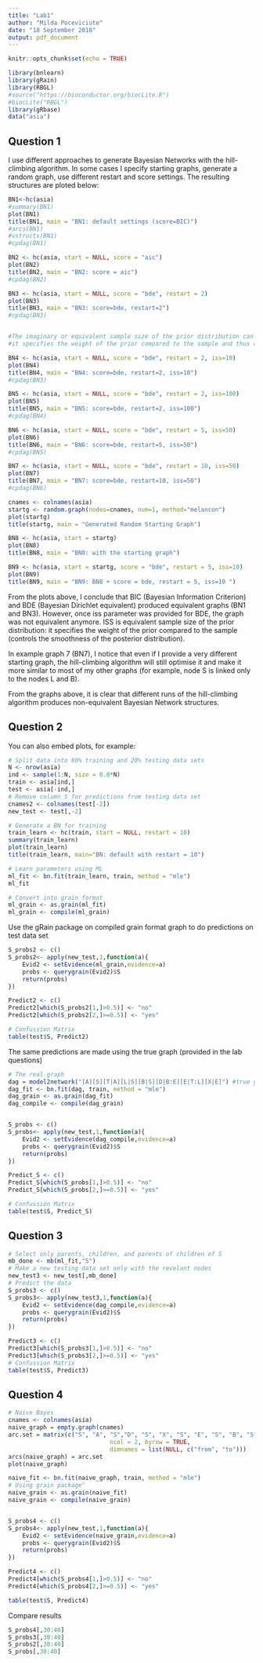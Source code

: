 ```yaml
---
title: "Lab1"
author: "Milda Poceviciute"
date: "18 September 2018"
output: pdf_document
---
```


```r
knitr::opts_chunk$set(echo = TRUE)

library(bnlearn)
library(gRain) 
library(RBGL)
#source("https://bioconductor.org/biocLite.R")
#biocLite("RBGL")
library(gRbase)
data("asia")
```

## Question 1

I use different approaches to generate Bayesian Networks with the hill-climbing algorithm. In some cases I specify starting graphs, generate a random graph, use different restart and score settings. The resulting structures are ploted below:

```r
BN1<-hc(asia)
#summary(BN1)
plot(BN1)
title(BN1, main = "BN1: default settings (score=BIC)")
#arcs(BN1)
#vstructs(BN1)
#cpdag(BN1)

BN2 <- hc(asia, start = NULL, score = "aic")
plot(BN2)
title(BN2, main = "BN2: score = aic")
#cpdag(BN2)

BN3 <- hc(asia, start = NULL, score = "bde", restart = 2)
plot(BN3)
title(BN3, main = "BN3: score=bde, restart=2")
#cpdag(BN3)


#The imaginary or equivalent sample size of the prior distribution can be specified using the iss parameter; 
#it specifies the weight of the prior compared to the sample and thus controls the smoothness of the posterior distribution.

BN4 <- hc(asia, start = NULL, score = "bde", restart = 2, iss=10)
plot(BN4)
title(BN4, main = "BN4: score=bde, restart=2, iss=10")
#cpdag(BN3)

BN5 <- hc(asia, start = NULL, score = "bde", restart = 2, iss=100)
plot(BN5)
title(BN5, main = "BN5: score=bde, restart=2, iss=100")
#cpdag(BN4)

BN6 <- hc(asia, start = NULL, score = "bde", restart = 5, iss=50)
plot(BN6)
title(BN6, main = "BN6: score=bde, restart=5, iss=50")
#cpdag(BN5)

BN7 <- hc(asia, start = NULL, score = "bde", restart = 10, iss=50)
plot(BN7)
title(BN7, main = "BN7: score=bde, restart=10, iss=50")
#cpdag(BN6)

cnames <- colnames(asia)
startg <- random.graph(nodes=cnames, num=1, method="melancon")
plot(startg)
title(startg, main = "Generated Random Starting Graph")

BN8 <- hc(asia, start = startg)
plot(BN8)
title(BN8, main = "BN8: with the starting graph")

BN9 <- hc(asia, start = startg, score = "bde", restart = 5, iss=10)
plot(BN9)
title(BN9, main = "BN9: BN8 + score = bde, restart = 5, iss=10 ")
```

From the plots above, I conclude that BIC (Bayesian Information Criterion) and BDE (Bayesian Dirichlet equivalent) produced equivalent graphs (BN1 and BN3). However, once iss parameter was provided for BDE, the graph was not equivalent anymore. ISS is equivalent sample size of the prior distribution: it specifies the weight of the prior compared to the sample (controls the smoothness of the posterior distribution).

In example graph 7 (BN7), I notice that even if I provide a very different starting graph, the hill-climbing algorithm will still optimise it and make it more similar to most of my other graphs (for example, node S is linked only to the nodes L and B).

From the graphs above, it is clear that different runs of the hill-climbing algorithm produces non-equivalent Bayesian Network structures.

## Question 2

You can also embed plots, for example:

```r
# Split data into 80% training and 20% testing data sets
N <- nrow(asia)
ind <- sample(1:N, size = 0.8*N)
train <- asia[ind,]
test <- asia[-ind,]
# Remove column S for predictions from testing data set
cnames2 <- colnames(test[-2])
new_test <- test[,-2]

# Generate a BN for training
train_learn <- hc(train, start = NULL, restart = 10)
summary(train_learn)
plot(train_learn)
title(train_learn, main="BN: default with restart = 10")

# Learn parameters using ML
ml_fit <- bn.fit(train_learn, train, method = "mle")
ml_fit

# Convert into grain format
ml_grain <- as.grain(ml_fit)
ml_grain <- compile(ml_grain) 
```

Use the gRain package on compiled grain format graph to do predictions on test data set

```r
S_probs2 <- c()
S_probs2<- apply(new_test,1,function(a){
    Evid2 <- setEvidence(ml_grain,evidence=a)
    probs <- querygrain(Evid2)$S
    return(probs)
})

Predict2 <- c()
Predict2[which(S_probs2[1,]>0.5)] <- "no"
Predict2[which(S_probs2[2,]>=0.5)] <- "yes"

# Confussion Matrix
table(test$S, Predict2)
```

The same predictions are made using the true graph (provided in the lab questions)

```r
# The real graph
dag = model2network("[A][S][T|A][L|S][B|S][D|B:E][E|T:L][X|E]") #true graph
dag_fit <- bn.fit(dag, train, method = "mle")
dag_grain <- as.grain(dag_fit)
dag_compile <- compile(dag_grain)


S_probs <- c()
S_probs<- apply(new_test,1,function(a){
    Evid2 <- setEvidence(dag_compile,evidence=a)
    probs <- querygrain(Evid2)$S
    return(probs)
})

Predict_S <- c()
Predict_S[which(S_probs[1,]>0.5)] <- "no"
Predict_S[which(S_probs[2,]>=0.5)] <- "yes"

# Confussion Matrix
table(test$S, Predict_S)

```


## Question 3

```r
# Select only parents, children, and parents of children of S
mb_done <- mb(ml_fit,"S")
# Make a new testing data set only with the revelant nodes
new_test3 <- new_test[,mb_done]
# Predict the data
S_probs3 <- c()
S_probs3<- apply(new_test3,1,function(a){
    Evid2 <- setEvidence(dag_compile,evidence=a)
    probs <- querygrain(Evid2)$S
    return(probs)
})

Predict3 <- c()
Predict3[which(S_probs3[1,]>0.5)] <- "no"
Predict3[which(S_probs3[2,]>=0.5)] <- "yes"
# Confussion Matrix
table(test$S, Predict3)

```


## Question 4

```r
# Naive Bayes
cnames <- colnames(asia)
naive_graph = empty.graph(cnames)
arc.set = matrix(c("S", "A", "S","D", "S", "X", "S", "E", "S", "B", "S", "L", "S", "T"),
                             ncol = 2, byrow = TRUE,
                             dimnames = list(NULL, c("from", "to")))
arcs(naive_graph) = arc.set
plot(naive_graph)

naive_fit <- bn.fit(naive_graph, train, method = "mle")
# Using grain package"
naive_grain <- as.grain(naive_fit)
naive_grain <- compile(naive_grain) 


S_probs4 <- c()
S_probs4<- apply(new_test,1,function(a){
    Evid2 <- setEvidence(naive_grain,evidence=a)
    probs <- querygrain(Evid2)$S
    return(probs)
})

Predict4 <- c()
Predict4[which(S_probs4[1,]>0.5)] <- "no"
Predict4[which(S_probs4[2,]>=0.5)] <- "yes"

table(test$S, Predict4)

```

Compare results

```r
S_probs4[,30:40]
S_probs3[,30:40]
S_probs2[,30:40]
S_probs[,30:40]

```
